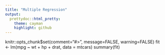 ```yaml
---
title: "Multiple Regression"
output:
  prettydoc::html_pretty:
    theme: cayman
    highlight: github
---
```

knitr::opts_chunk$set(comment="#>", message=FALSE, warning=FALSE)
fit <- lm(mpg ~ wt + hp + drat, data = mtcars)
summary(fit)
